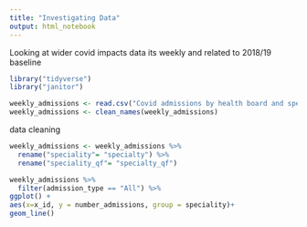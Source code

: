 ```yaml
---
title: "Investigating Data"
output: html_notebook
---
```


Looking at wider covid impacts data
its weekly and related to 2018/19 baseline

```r
library("tidyverse")
library("janitor")
```


```r
weekly_admissions <- read.csv("Covid admissions by health board and speciality.csv")
weekly_admissions <- clean_names(weekly_admissions)
```

data cleaning
```r
weekly_admissions <- weekly_admissions %>% 
  rename("speciality"= "specialty") %>% 
  rename("speciality_qf"= "specialty_qf") 
```

```r
weekly_admissions %>% 
  filter(admission_type == "All") %>% 
ggplot() +
aes(x=x_id, y = number_admissions, group = speciality)+
geom_line()
```

